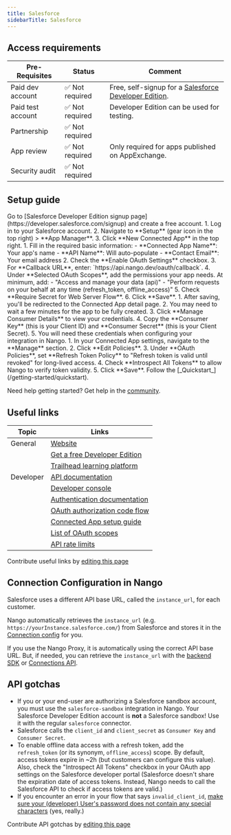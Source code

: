 ```yaml
---
title: Salesforce
sidebarTitle: Salesforce
---
```



<Overview />
<PreBuiltTooling />
<PreBuiltUseCases />

## Access requirements
| Pre-Requisites | Status | Comment|
| - | - | - |
| Paid dev account | ✅ Not required | Free, self-signup for a [Salesforce Developer Edition](https://developer.salesforce.com/signup). |
| Paid test account | ✅ Not required | Developer Edition can be used for testing. |
| Partnership | ✅ Not required | |
| App review | ✅ Not required | Only required for apps published on AppExchange. |
| Security audit | ✅ Not required | |


## Setup guide

<Steps>
  <Step title="Create a Salesforce Developer account">
    Go to [Salesforce Developer Edition signup page](https://developer.salesforce.com/signup) and create a free account.
  </Step>
  <Step title="Create a Connected App">
    1. Log in to your Salesforce account.
    2. Navigate to **Setup** (gear icon in the top right) > **App Manager**.
    3. Click **New Connected App** in the top right.
  </Step>
  <Step title="Configure Connected App settings">
    1. Fill in the required basic information:
       - **Connected App Name**: Your app's name
       - **API Name**: Will auto-populate
       - **Contact Email**: Your email address
    2. Check the **Enable OAuth Settings** checkbox.
    3. For **Callback URL**, enter: `https://api.nango.dev/oauth/callback`.
    4. Under **Selected OAuth Scopes**, add the permissions your app needs. At minimum, add:
       - "Access and manage your data (api)"
       - "Perform requests on your behalf at any time (refresh_token, offline_access)"
    5. Check **Require Secret for Web Server Flow**.
    6. Click **Save**.
  </Step>
  <Step title="Obtain API credentials">
    1. After saving, you'll be redirected to the Connected App detail page.
    2. You may need to wait a few minutes for the app to be fully created.
    3. Click **Manage Consumer Details** to view your credentials.
    4. Copy the **Consumer Key** (this is your Client ID) and **Consumer Secret** (this is your Client Secret).
    5. You will need these credentials when configuring your integration in Nango.
  </Step>
  <Step title="Configure token settings (recommended)">
    1. In your Connected App settings, navigate to the **Manage** section.
    2. Click **Edit Policies**.
    3. Under **OAuth Policies**, set **Refresh Token Policy** to "Refresh token is valid until revoked" for long-lived access.
    4. Check **Introspect All Tokens** to allow Nango to verify token validity.
    5. Click **Save**.
  </Step>
  <Step title="Next">
    Follow the [_Quickstart_](/getting-started/quickstart).
  </Step>
</Steps>

<Tip>Need help getting started? Get help in the [community](https://nango.dev/slack).</Tip>


## Useful links

| Topic | Links | 
| - | - | 
| General | [Website](https://www.salesforce.com/) |
| | [Get a free Developer Edition](https://developer.salesforce.com/signup) |
| | [Trailhead learning platform](https://trailhead.salesforce.com/) |
| Developer | [API documentation](https://developer.salesforce.com/docs/atlas.en-us.api_rest.meta/api_rest/intro_rest_resources.html) |
| | [Developer console](https://developer.salesforce.com/) |
| | [Authentication documentation](https://help.salesforce.com/s/articleView?id=sf.remoteaccess_authenticate.htm&type=5) |
| | [OAuth authorization code flow](https://help.salesforce.com/s/articleView?id=sf.remoteaccess_authorization_code_credentials_flow.htm&type=5) |
| | [Connected App setup guide](https://help.salesforce.com/s/articleView?id=sf.connected_app_create_api_integration.htm&type=5) |
| | [List of OAuth scopes](https://help.salesforce.com/s/articleView?id=sf.connected_app_create_api_integration.htm&type=5) |
| | [API rate limits](https://developer.salesforce.com/docs/atlas.en-us.salesforce_app_limits_cheatsheet.meta/salesforce_app_limits_cheatsheet/salesforce_app_limits_platform_api.htm) |

<Note>Contribute useful links by [editing this page](https://github.com/nangohq/nango/tree/master/docs-v2/integrations/all/salesforce.mdx)</Note>

## Connection Configuration in Nango

Salesforce uses a different API base URL, called the `instance_url`, for each customer.

Nango automatically retrieves the `instance_url` (e.g. `https://yourInstance.salesforce.com/`) from Salesforce and stores it in the [Connection config](/guides/api-authorization/authorize-in-your-app-default-ui#apis-requiring-connection-specific-configuration-for-authorization) for you.

If you use the Nango Proxy, it is automatically using the correct API base URL. But, if needed, you can retrieve the `instance_url` with the [backend SDK](/reference/sdks/node#get-a-connection-with-credentials) or [Connections API](/reference/api/connection/get).

## API gotchas

-   If you or your end-user are authorizing a Salesforce sandbox account, you must use the `salesforce-sandbox` integration in Nango. Your Salesforce Developer Edition account is **not** a Salesforce sandbox! Use it with the regular `salesforce` connector.
-   Salesforce calls the `client_id` and `client_secret` as `Consumer Key` and `Consumer Secret`.
-   To enable offline data access with a refresh token, add the `refresh_token` (or its synonym, `offline_access`) scope. By default, access tokens expire in ~2h (but customers can configure this value). Also, check the "Introspect All Tokens" checkbox in your OAuth app settings on the Salesforce developer portal (Salesforce doesn't share the expiration date of access tokens. Instead, Nango needs to call the Salesforce API to check if access tokens are valid.)
-   If you encounter an error in your flow that says `invalid_client_id`, [make sure your (developer) User's password does not contain any special characters](https://developer.salesforce.com/forums/?id=906F00000009ABLIA2) (yes, really.)

<Note>Contribute API gotchas by [editing this page](https://github.com/nangohq/nango/tree/master/docs-v2/integrations/all/salesforce.mdx)</Note>
